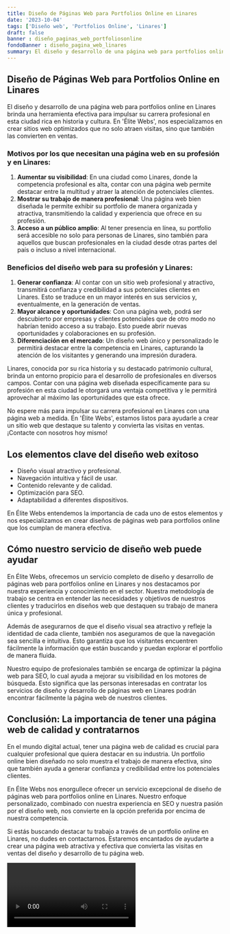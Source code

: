 ```yaml
---
title: Diseño de Páginas Web para Portfolios Online en Linares
date: '2023-10-04'
tags: ['Diseño web', 'Portfolios Online', 'Linares']
draft: false
banner : diseño_paginas_web_portfoliosonline
fondoBanner : diseño_pagina_web_linares
summary: El diseño y desarrollo de una página web para portfolios online en Linares brinda una herramienta efectiva para impulsar su carrera profesional en esta ciudad rica en historia y cultura. En 'Élite Webs', nos especializamos en crear sitios web optimizados que no solo atraen visitas, sino que también las convierten en ventas.
---
```


## Diseño de Páginas Web para Portfolios Online en Linares

El diseño y desarrollo de una página web para portfolios online en Linares brinda una herramienta efectiva para impulsar su carrera profesional en esta ciudad rica en historia y cultura. En 'Élite Webs', nos especializamos en crear sitios web optimizados que no solo atraen visitas, sino que también las convierten en ventas.

### Motivos por los que necesitan una página web en su profesión y en Linares:

1. **Aumentar su visibilidad**: En una ciudad como Linares, donde la competencia profesional es alta, contar con una página web permite destacar entre la multitud y atraer la atención de potenciales clientes.
2. **Mostrar su trabajo de manera profesional**: Una página web bien diseñada le permite exhibir su portfolio de manera organizada y atractiva, transmitiendo la calidad y experiencia que ofrece en su profesión.
3. **Acceso a un público amplio**: Al tener presencia en línea, su portfolio será accesible no solo para personas de Linares, sino también para aquellos que buscan profesionales en la ciudad desde otras partes del país o incluso a nivel internacional.

### Beneficios del diseño web para su profesión y Linares:

1. **Generar confianza**: Al contar con un sitio web profesional y atractivo, transmitirá confianza y credibilidad a sus potenciales clientes en Linares. Esto se traduce en un mayor interés en sus servicios y, eventualmente, en la generación de ventas.
2. **Mayor alcance y oportunidades**: Con una página web, podrá ser descubierto por empresas y clientes potenciales que de otro modo no habrían tenido acceso a su trabajo. Esto puede abrir nuevas oportunidades y colaboraciones en su profesión.
3. **Diferenciación en el mercado**: Un diseño web único y personalizado le permitirá destacar entre la competencia en Linares, capturando la atención de los visitantes y generando una impresión duradera.

Linares, conocida por su rica historia y su destacado patrimonio cultural, brinda un entorno propicio para el desarrollo de profesionales en diversos campos. Contar con una página web diseñada específicamente para su profesión en esta ciudad le otorgará una ventaja competitiva y le permitirá aprovechar al máximo las oportunidades que esta ofrece.

No espere más para impulsar su carrera profesional en Linares con una página web a medida. En 'Élite Webs', estamos listos para ayudarle a crear un sitio web que destaque su talento y convierta las visitas en ventas. ¡Contacte con nosotros hoy mismo!

<GifSeo />

<Cta />

## Los elementos clave del diseño web exitoso

- Diseño visual atractivo y profesional.
- Navegación intuitiva y fácil de usar.
- Contenido relevante y de calidad.
- Optimización para SEO.
- Adaptabilidad a diferentes dispositivos.

En Élite Webs entendemos la importancia de cada uno de estos elementos y nos especializamos en crear diseños de páginas web para portfolios online que los cumplan de manera efectiva.

## Cómo nuestro servicio de diseño web puede ayudar

En Élite Webs, ofrecemos un servicio completo de diseño y desarrollo de páginas web para portfolios online en Linares y nos destacamos por nuestra experiencia y conocimiento en el sector. Nuestra metodología de trabajo se centra en entender las necesidades y objetivos de nuestros clientes y traducirlos en diseños web que destaquen su trabajo de manera única y profesional.

Además de asegurarnos de que el diseño visual sea atractivo y refleje la identidad de cada cliente, también nos aseguramos de que la navegación sea sencilla e intuitiva. Esto garantiza que los visitantes encuentren fácilmente la información que están buscando y puedan explorar el portfolio de manera fluida.

Nuestro equipo de profesionales también se encarga de optimizar la página web para SEO, lo cual ayuda a mejorar su visibilidad en los motores de búsqueda. Esto significa que las personas interesadas en contratar los servicios de diseño y desarrollo de páginas web en Linares podrán encontrar fácilmente la página web de nuestros clientes.

## Conclusión: La importancia de tener una página web de calidad y contratarnos

En el mundo digital actual, tener una página web de calidad es crucial para cualquier profesional que quiera destacar en su industria. Un portfolio online bien diseñado no solo muestra el trabajo de manera efectiva, sino que también ayuda a generar confianza y credibilidad entre los potenciales clientes.

En Élite Webs nos enorgullece ofrecer un servicio excepcional de diseño de páginas web para portfolios online en Linares. Nuestro enfoque personalizado, combinado con nuestra experiencia en SEO y nuestra pasión por el diseño web, nos convierte en la opción preferida por encima de nuestra competencia.

Si estás buscando destacar tu trabajo a través de un portfolio online en Linares, no dudes en contactarnos. Estaremos encantados de ayudarte a crear una página web atractiva y efectiva que convierta las visitas en ventas del diseño y desarrollo de tu página web.

<Video />

<CtaBot job='Portfolios Online' city='Linares'/>

<Gmaps query='Linares+españa+maps' />